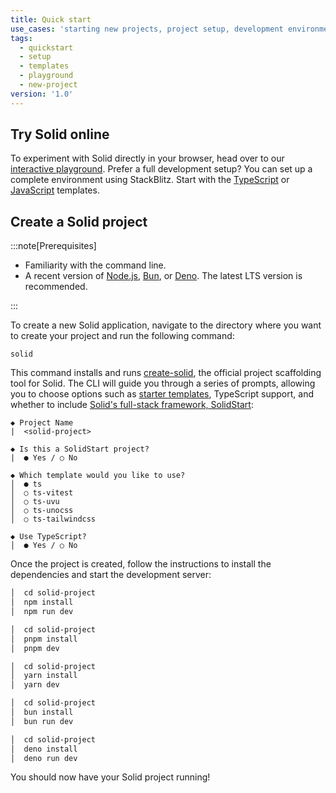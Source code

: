 ```yaml
---
title: Quick start
use_cases: 'starting new projects, project setup, development environment, prototyping'
tags:
  - quickstart
  - setup
  - templates
  - playground
  - new-project
version: '1.0'
---
```


## Try Solid online

To experiment with Solid directly in your browser, head over to our [interactive playground](https://playground.solidjs.com/).
Prefer a full development setup? You can set up a complete environment using StackBlitz.
Start with the [TypeScript](https://stackblitz.com/github/solidjs/templates/tree/master/ts) or [JavaScript](https://stackblitz.com/github/solidjs/templates/tree/master/js) templates.

## Create a Solid project

:::note[Prerequisites]

- Familiarity with the command line.
- A recent version of [Node.js](https://nodejs.org/en), [Bun](https://bun.sh/), or [Deno](https://deno.com/).
  The latest LTS version is recommended.

:::

To create a new Solid application, navigate to the directory where you want to create your project and run the following command:

```package-create
solid
```

This command installs and runs [create-solid](https://github.com/solidjs-community/solid-cli/tree/main/packages/create-solid), the official project scaffolding tool for Solid.
The CLI will guide you through a series of prompts, allowing you to choose options such as [starter templates](https://github.com/solidjs/templates), TypeScript support, and whether to include [Solid's full-stack framework, SolidStart](/solid-start):

```shell
◆ Project Name
|  <solid-project>

◆ Is this a SolidStart project?
|  ● Yes / ○ No

◆ Which template would you like to use?
│  ● ts
│  ○ ts-vitest
│  ○ ts-uvu
│  ○ ts-unocss
│  ○ ts-tailwindcss

◆ Use TypeScript?
│  ● Yes / ○ No
```

Once the project is created, follow the instructions to install the dependencies and start the development server:

```sh title="npm" tab="package-manager"
│  cd solid-project
│  npm install
│  npm run dev
```

```sh title="pnpm" tab="package-manager"
│  cd solid-project
│  pnpm install
│  pnpm dev
```

```sh title="yarn" tab="package-manager"
│  cd solid-project
│  yarn install
│  yarn dev
```

```sh title="bun" tab="package-manager"
│  cd solid-project
│  bun install
│  bun run dev
```

```sh title="deno" tab="package-manager"
│  cd solid-project
│  deno install
│  deno run dev
```

You should now have your Solid project running!
